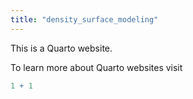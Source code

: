 ```yaml
---
title: "density_surface_modeling"
---
```


This is a Quarto website.

To learn more about Quarto websites visit

```r
1 + 1
```

